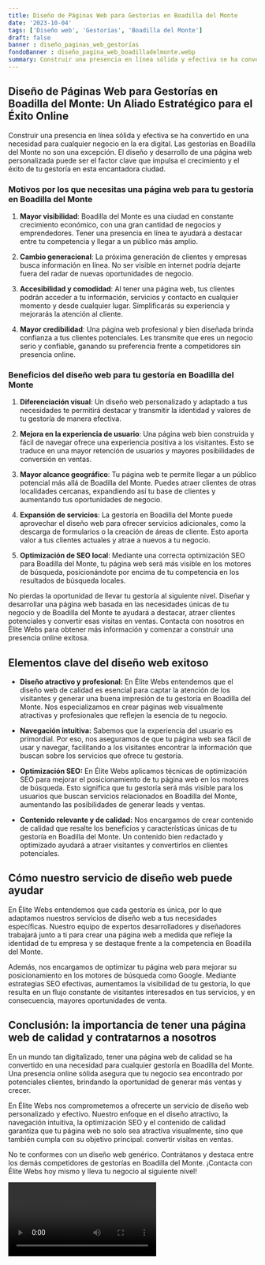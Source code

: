 ```yaml
---
title: Diseño de Páginas Web para Gestorías en Boadilla del Monte
date: '2023-10-04'
tags: ['Diseño web', 'Gestorías', 'Boadilla del Monte']
draft: false
banner : diseño_paginas_web_gestorías
fondoBanner : diseño_pagina_web_boadilladelmonte.webp
summary: Construir una presencia en línea sólida y efectiva se ha convertido en una necesidad para cualquier negocio en la era digital. Las gestorías en Boadilla del Monte no son una excepción. El diseño y desarrollo de una página web personalizada puede ser el factor clave que impulsa el crecimiento y el éxito de tu gestoría en esta encantadora ciudad.
---
```


## Diseño de Páginas Web para Gestorías en Boadilla del Monte: Un Aliado Estratégico para el Éxito Online

Construir una presencia en línea sólida y efectiva se ha convertido en una necesidad para cualquier negocio en la era digital. Las gestorías en Boadilla del Monte no son una excepción. El diseño y desarrollo de una página web personalizada puede ser el factor clave que impulsa el crecimiento y el éxito de tu gestoría en esta encantadora ciudad.

### Motivos por los que necesitas una página web para tu gestoría en Boadilla del Monte

1. **Mayor visibilidad**: Boadilla del Monte es una ciudad en constante crecimiento económico, con una gran cantidad de negocios y emprendedores. Tener una presencia en línea te ayudará a destacar entre tu competencia y llegar a un público más amplio.

2. **Cambio generacional**: La próxima generación de clientes y empresas busca información en línea. No ser visible en internet podría dejarte fuera del radar de nuevas oportunidades de negocio.

3. **Accesibilidad y comodidad**: Al tener una página web, tus clientes podrán acceder a tu información, servicios y contacto en cualquier momento y desde cualquier lugar. Simplificarás su experiencia y mejorarás la atención al cliente.

4. **Mayor credibilidad**: Una página web profesional y bien diseñada brinda confianza a tus clientes potenciales. Les transmite que eres un negocio serio y confiable, ganando su preferencia frente a competidores sin presencia online.

### Beneficios del diseño web para tu gestoría en Boadilla del Monte

1. **Diferenciación visual**: Un diseño web personalizado y adaptado a tus necesidades te permitirá destacar y transmitir la identidad y valores de tu gestoría de manera efectiva.

2. **Mejora en la experiencia de usuario**: Una página web bien construida y fácil de navegar ofrece una experiencia positiva a los visitantes. Esto se traduce en una mayor retención de usuarios y mayores posibilidades de conversión en ventas.

3. **Mayor alcance geográfico**: Tu página web te permite llegar a un público potencial más allá de Boadilla del Monte. Puedes atraer clientes de otras localidades cercanas, expandiendo así tu base de clientes y aumentando tus oportunidades de negocio.

4. **Expansión de servicios**: La gestoría en Boadilla del Monte puede aprovechar el diseño web para ofrecer servicios adicionales, como la descarga de formularios o la creación de áreas de cliente. Esto aporta valor a tus clientes actuales y atrae a nuevos a tu negocio.

5. **Optimización de SEO local**: Mediante una correcta optimización SEO para Boadilla del Monte, tu página web será más visible en los motores de búsqueda, posicionándote por encima de tu competencia en los resultados de búsqueda locales.

No pierdas la oportunidad de llevar tu gestoría al siguiente nivel. Diseñar y desarrollar una página web basada en las necesidades únicas de tu negocio y de Boadilla del Monte te ayudará a destacar, atraer clientes potenciales y convertir esas visitas en ventas. Contacta con nosotros en Élite Webs para obtener más información y comenzar a construir una presencia online exitosa.

<GifSeo />

<Cta />

## Elementos clave del diseño web exitoso

- **Diseño atractivo y profesional:** En Élite Webs entendemos que el diseño web de calidad es esencial para captar la atención de los visitantes y generar una buena impresión de tu gestoría en Boadilla del Monte. Nos especializamos en crear páginas web visualmente atractivas y profesionales que reflejen la esencia de tu negocio.

- **Navegación intuitiva:** Sabemos que la experiencia del usuario es primordial. Por eso, nos aseguramos de que tu página web sea fácil de usar y navegar, facilitando a los visitantes encontrar la información que buscan sobre los servicios que ofrece tu gestoría.

- **Optimización SEO:** En Élite Webs aplicamos técnicas de optimización SEO para mejorar el posicionamiento de tu página web en los motores de búsqueda. Esto significa que tu gestoría será más visible para los usuarios que buscan servicios relacionados en Boadilla del Monte, aumentando las posibilidades de generar leads y ventas.

- **Contenido relevante y de calidad:** Nos encargamos de crear contenido de calidad que resalte los beneficios y características únicas de tu gestoría en Boadilla del Monte. Un contenido bien redactado y optimizado ayudará a atraer visitantes y convertirlos en clientes potenciales.

## Cómo nuestro servicio de diseño web puede ayudar

En Élite Webs entendemos que cada gestoría es única, por lo que adaptamos nuestros servicios de diseño web a tus necesidades específicas. Nuestro equipo de expertos desarrolladores y diseñadores trabajará junto a ti para crear una página web a medida que refleje la identidad de tu empresa y se destaque frente a la competencia en Boadilla del Monte.

Además, nos encargamos de optimizar tu página web para mejorar su posicionamiento en los motores de búsqueda como Google. Mediante estrategias SEO efectivas, aumentamos la visibilidad de tu gestoría, lo que resulta en un flujo constante de visitantes interesados en tus servicios, y en consecuencia, mayores oportunidades de venta.

## Conclusión: la importancia de tener una página web de calidad y contratarnos a nosotros

En un mundo tan digitalizado, tener una página web de calidad se ha convertido en una necesidad para cualquier gestoría en Boadilla del Monte. Una presencia online sólida asegura que tu negocio sea encontrado por potenciales clientes, brindando la oportunidad de generar más ventas y crecer.

En Élite Webs nos comprometemos a ofrecerte un servicio de diseño web personalizado y efectivo. Nuestro enfoque en el diseño atractivo, la navegación intuitiva, la optimización SEO y el contenido de calidad garantiza que tu página web no solo sea atractiva visualmente, sino que también cumpla con su objetivo principal: convertir visitas en ventas.

No te conformes con un diseño web genérico. Contrátanos y destaca entre los demás competidores de gestorías en Boadilla del Monte. ¡Contacta con Élite Webs hoy mismo y lleva tu negocio al siguiente nivel!

<Video />

<CtaBot job='Gestorías' city='Boadilla del Monte'/>

<Gmaps query='Boadilla del Monte+españa+maps' />